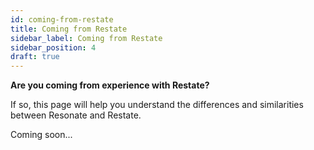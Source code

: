 ```yaml
---
id: coming-from-restate
title: Coming from Restate
sidebar_label: Coming from Restate
sidebar_position: 4
draft: true
---
```


**Are you coming from experience with Restate?**

If so, this page will help you understand the differences and similarities between Resonate and Restate.

Coming soon...
